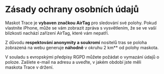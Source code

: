<br/><br/>
<div style={{ width: '100%', margin: '0 auto', textAlign: 'center' }}>

# Zásady ochrany osobních údajů

Maskot Trace je **vybaven značkou AirTag** pro sledování své polohy. Pokud vlastníte iPhone, může se vám zobrazit zpráva s vysvětlením, že se ve vaší blízkosti nachází zařízení AirTag, které vám nepatří.

Z důvodu **respektování anonymity a soukromí** nositelů tras se poloha zobrazená na webu generuje **náhodně** v okruhu 2 km\*\* od polohy maskota.

V souladu s evropskými předpisy RGPD můžete požádat o vymazání údajů o poloze. Zašlete e-mail na adresu<a href="mailto:traceacrosstheworld@gmail.com"></a> a uveďte, v jakém období jste měli maskota Trace v držení.

<br/><br/><br/><br/>
</div>
